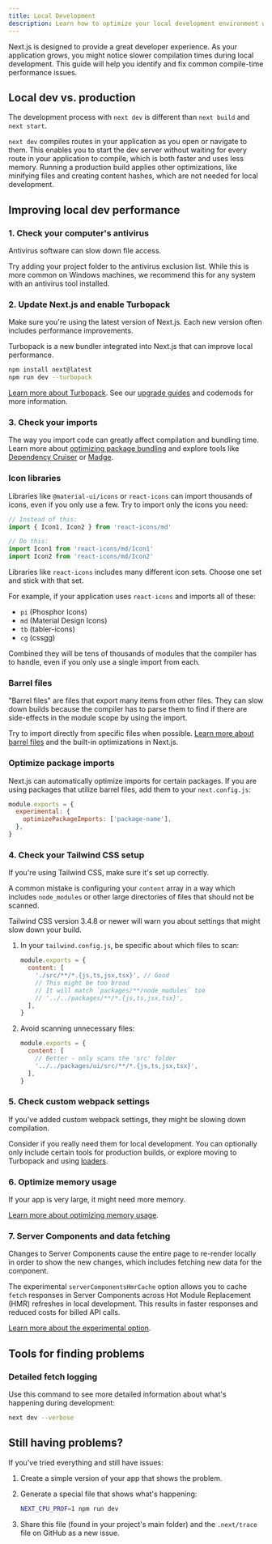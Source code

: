 ```yaml
---
title: Local Development
description: Learn how to optimize your local development environment with Next.js.
---
```


Next.js is designed to provide a great developer experience. As your application grows, you might notice slower compilation times during local development. This guide will help you identify and fix common compile-time performance issues.

## Local dev vs. production

The development process with `next dev` is different than `next build` and `next start`.

`next dev` compiles routes in your application as you open or navigate to them. This enables you to start the dev server without waiting for every route in your application to compile, which is both faster and uses less memory. Running a production build applies other optimizations, like minifying files and creating content hashes, which are not needed for local development.

## Improving local dev performance

### 1. Check your computer's antivirus

Antivirus software can slow down file access.

Try adding your project folder to the antivirus exclusion list. While this is more common on Windows machines, we recommend this for any system with an antivirus tool installed.

### 2. Update Next.js and enable Turbopack

Make sure you're using the latest version of Next.js. Each new version often includes performance improvements.

Turbopack is a new bundler integrated into Next.js that can improve local performance.

```bash
npm install next@latest
npm run dev --turbopack
```

[Learn more about Turbopack](/blog/turbopack-for-development-stable). See our [upgrade guides](/docs/app/building-your-application/upgrading) and codemods for more information.

### 3. Check your imports

The way you import code can greatly affect compilation and bundling time. Learn more about [optimizing package bundling](/docs/app/building-your-application/optimizing/package-bundling) and explore tools like [Dependency Cruiser](https://github.com/sverweij/dependency-cruiser) or [Madge](https://github.com/pahen/madge).

### Icon libraries

Libraries like `@material-ui/icons` or `react-icons` can import thousands of icons, even if you only use a few. Try to import only the icons you need:

```jsx
// Instead of this:
import { Icon1, Icon2 } from 'react-icons/md'

// Do this:
import Icon1 from 'react-icons/md/Icon1'
import Icon2 from 'react-icons/md/Icon2'
```

Libraries like `react-icons` includes many different icon sets. Choose one set and stick with that set.

For example, if your application uses `react-icons` and imports all of these:

- `pi` (Phosphor Icons)
- `md` (Material Design Icons)
- `tb` (tabler-icons)
- `cg` (cssgg)

Combined they will be tens of thousands of modules that the compiler has to handle, even if you only use a single import from each.

### Barrel files

"Barrel files" are files that export many items from other files. They can slow down builds because the compiler has to parse them to find if there are side-effects in the module scope by using the import.

Try to import directly from specific files when possible. [Learn more about barrel files](https://vercel.com/blog/how-we-optimized-package-imports-in-next-js) and the built-in optimizations in Next.js.

### Optimize package imports

Next.js can automatically optimize imports for certain packages. If you are using packages that utilize barrel files, add them to your `next.config.js`:

```jsx
module.exports = {
  experimental: {
    optimizePackageImports: ['package-name'],
  },
}
```

### 4. Check your Tailwind CSS setup

If you're using Tailwind CSS, make sure it's set up correctly.

A common mistake is configuring your `content` array in a way which includes `node_modules` or other large directories of files that should not be scanned.

Tailwind CSS version 3.4.8 or newer will warn you about settings that might slow down your build.

1. In your `tailwind.config.js`, be specific about which files to scan:

   ```jsx
   module.exports = {
     content: [
       './src/**/*.{js,ts,jsx,tsx}', // Good
       // This might be too broad
       // It will match `packages/**/node_modules` too
       // '../../packages/**/*.{js,ts,jsx,tsx}',
     ],
   }
   ```

2. Avoid scanning unnecessary files:

   ```jsx
   module.exports = {
     content: [
       // Better - only scans the 'src' folder
       '../../packages/ui/src/**/*.{js,ts,jsx,tsx}',
     ],
   }
   ```

### 5. Check custom webpack settings

If you've added custom webpack settings, they might be slowing down compilation.

Consider if you really need them for local development. You can optionally only include certain tools for production builds, or explore moving to Turbopack and using [loaders](/docs/app/api-reference/config/next-config-js/turbo#supported-loaders).

### 6. Optimize memory usage

If your app is very large, it might need more memory.

[Learn more about optimizing memory usage](/docs/app/building-your-application/optimizing/memory-usage).

### 7. Server Components and data fetching

Changes to Server Components cause the entire page to re-render locally in order to show the new changes, which includes fetching new data for the component.

The experimental `serverComponentsHmrCache` option allows you to cache `fetch` responses in Server Components across Hot Module Replacement (HMR) refreshes in local development. This results in faster responses and reduced costs for billed API calls.

[Learn more about the experimental option](/docs/app/api-reference/config/next-config-js/serverComponentsHmrCache).

## Tools for finding problems

### Detailed fetch logging

Use this command to see more detailed information about what's happening during development:

```bash
next dev --verbose
```

## Still having problems?

If you've tried everything and still have issues:

1. Create a simple version of your app that shows the problem.
2. Generate a special file that shows what's happening:

   ```bash
   NEXT_CPU_PROF=1 npm run dev
   ```

3. Share this file (found in your project's main folder) and the `.next/trace` file on GitHub as a new issue.
